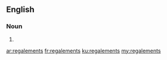 ==English==

===Noun===
{{head|en|plural}}

# {{plural of|regalement|lang=en|nocat=1}}

[[ar:regalements]]
[[fr:regalements]]
[[ku:regalements]]
[[my:regalements]]